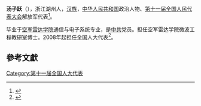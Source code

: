 '''汤子跃'''（{{bd|1966年||}}），浙江湖州人，[[汉族|汉族]]，[[中华人民共和国|中华人民共和国]]政治人物、[[第十一届全国人民代表大会|第十一届全国人民代表大会]]解放军代表<ref>{{cite web|author=新华网|title=第十一届全国人大代表|url=http://news.xinhuanet.com/ziliao/2008-03/03/content_7708230.htm?node=36628|publisher=新华网|accessdate=2014-01-07|archive-date=2014-01-10|archive-url=https://web.archive.org/web/20140110211415/http://news.xinhuanet.com/ziliao/2008-03/03/content_7708230.htm?node=36628|dead-url=no}}</ref>。

毕业于[[空军雷达学院|空军雷达学院]]通信与电子系统专业，是[[中共|中共]]党员。担任空军雷达学院微波工程教研室博士。2008年起担任全国人大代表<ref>{{cite news|title=全国人大代表信息-汤子跃|url= http://210.82.31.1:8084/delegate/viewDelegate.action?dbid=112803|accessdate=2013-04-05|newspaper=全国人大网|archive-url=https://web.archive.org/web/20140527225240/http://www.npc.gov.cn/delegate/viewDelegate.action?dbid=112803|archive-date=2014-05-27|dead-url=yes}}</ref>。

==參考文獻==
{{reflist}}
[[Category:第十一届全国人大代表|Category:第十一届全国人大代表]]